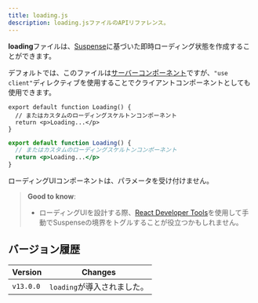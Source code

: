 ```yaml
---
title: loading.js
description: loading.jsファイルのAPIリファレンス。
---
```


**loading**ファイルは、[Suspense](/docs/app/building-your-application/routing/loading-ui-and-streaming)に基づいた即時ローディング状態を作成することができます。

デフォルトでは、このファイルは[サーバーコンポーネント](/docs/app/building-your-application/rendering/server-components)ですが、`"use client"`ディレクティブを使用することでクライアントコンポーネントとしても使用できます。

```tsx filename="app/feed/loading.tsx" switcher
export default function Loading() {
  // またはカスタムのローディングスケルトンコンポーネント
  return <p>Loading...</p>
}
```

```jsx filename="app/feed/loading.js" switcher
export default function Loading() {
  // またはカスタムのローディングスケルトンコンポーネント
  return <p>Loading...</p>
}
```

ローディングUIコンポーネントは、パラメータを受け付けません。

> **Good to know**:
>
> - ローディングUIを設計する際、[React Developer Tools](https://react.dev/learn/react-developer-tools)を使用して手動でSuspenseの境界をトグルすることが役立つかもしれません。

## バージョン履歴

| Version   | Changes               |
| --------- | --------------------- |
| `v13.0.0` | `loading`が導入されました。 |
